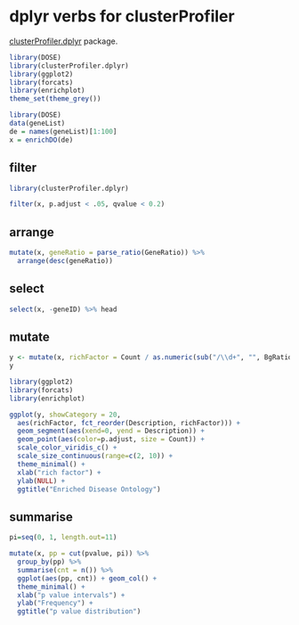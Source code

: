 # dplyr verbs for clusterProfiler {#chapter13}

[clusterProfiler.dplyr](https://github.com/YuLab-SMU/clusterProfiler.dplyr) package.


```r
library(DOSE)
library(clusterProfiler.dplyr)
library(ggplot2)
library(forcats)
library(enrichplot)
theme_set(theme_grey())
```


```r
library(DOSE)
data(geneList)
de = names(geneList)[1:100]
x = enrichDO(de)
```

## filter

```r
library(clusterProfiler.dplyr)

filter(x, p.adjust < .05, qvalue < 0.2)
```

## arrange
```r
mutate(x, geneRatio = parse_ratio(GeneRatio)) %>%
  arrange(desc(geneRatio))
```

## select

```r
select(x, -geneID) %>% head
```

## mutate


```r
y <- mutate(x, richFactor = Count / as.numeric(sub("/\\d+", "", BgRatio)))
y

library(ggplot2)
library(forcats)
library(enrichplot)

ggplot(y, showCategory = 20, 
  aes(richFactor, fct_reorder(Description, richFactor))) + 
  geom_segment(aes(xend=0, yend = Description)) +
  geom_point(aes(color=p.adjust, size = Count)) +
  scale_color_viridis_c() +
  scale_size_continuous(range=c(2, 10)) +
  theme_minimal() + 
  xlab("rich factor") +
  ylab(NULL) + 
  ggtitle("Enriched Disease Ontology")
```

## summarise


```r
pi=seq(0, 1, length.out=11)

mutate(x, pp = cut(pvalue, pi)) %>%
  group_by(pp) %>% 
  summarise(cnt = n()) %>% 
  ggplot(aes(pp, cnt)) + geom_col() + 
  theme_minimal() +
  xlab("p value intervals") +
  ylab("Frequency") + 
  ggtitle("p value distribution")
```

